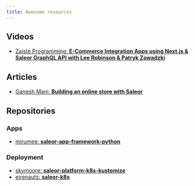 ```yaml
---
title: Awesome resources
---
```


## Videos

- [Zaiste Programming: **E-Commerce Integration Apps using Next.js & Saleor GraphQL API with Lee Robinson & Patryk Zawadzki**](https://www.youtube.com/watch?v=AqqgAXgt5t8)

## Articles

- [Ganesh Mani: **Building an online store with Saleor**](https://blog.logrocket.com/building-an-online-store-with-saleor/)

## Repositories
### Apps
- [mirumee: **saleor-app-framework-python**](https://github.com/mirumee/saleor-app-framework-python)

### Deployment

- [skymoore: **saleor-platform-k8s-kustomize**](https://github.com/skymoore/saleor-platform-k8s-kustomize)
- [eirenauts: **saleor-k8s**](https://github.com/eirenauts/saleor-k8s)

